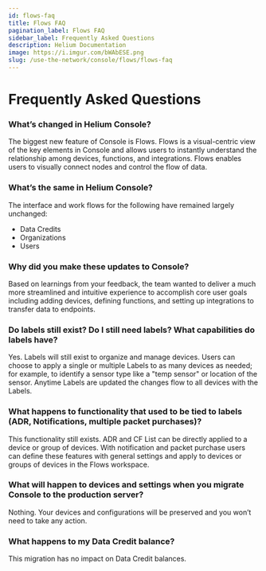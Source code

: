 ```yaml
---
id: flows-faq
title: Flows FAQ
pagination_label: Flows FAQ
sidebar_label: Frequently Asked Questions
description: Helium Documentation
image: https://i.imgur.com/bWAbESE.png
slug: /use-the-network/console/flows/flows-faq
---
```


# Frequently Asked Questions


### What’s changed in Helium Console?

The biggest new feature of Console is Flows. Flows is a visual-centric view of the key elements in
Console and allows users to instantly understand the relationship among devices, functions, and
integrations. Flows enables users to visually connect nodes and control the flow of data.

### What’s the same in Helium Console?

The interface and work flows for the following have remained largely unchanged:

- Data Credits
- Organizations
- Users

### Why did you make these updates to Console?

Based on learnings from your feedback, the team wanted to deliver a much more streamlined and
intuitive experience to accomplish core user goals including adding devices, defining functions, and
setting up integrations to transfer data to endpoints.

### Do labels still exist? Do I still need labels? What capabilities do labels have?

Yes. Labels will still exist to organize and manage devices. Users can choose to apply a single or
multiple Labels to as many devices as needed; for example, to identify a sensor type like a "temp
sensor" or location of the sensor. Anytime Labels are updated the changes flow to all devices with
the Labels.

### What happens to functionality that used to be tied to labels (ADR, Notifications, multiple packet purchases)?

This functionality still exists. ADR and CF List can be directly applied to a device or group of
devices. With notification and packet purchase users can define these features with general settings
and apply to devices or groups of devices in the Flows workspace.

### What will happen to devices and settings when you migrate Console to the production server?

Nothing. Your devices and configurations will be preserved and you won’t need to take any action.

### What happens to my Data Credit balance?

This migration has no impact on Data Credit balances.
